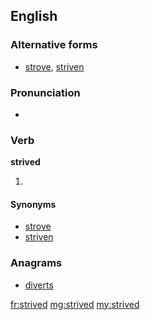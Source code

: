 ==English==

===Alternative forms===
* {{qualifier|US}} [[strove]], [[striven]]

===Pronunciation===
* {{IPA|/ˈstɹaɪvd/}}

===Verb===
'''strived'''

# {{British}} {{past of|strive}}

====Synonyms====
* [[strove]] {{qualifier|simple past}}
* [[striven]] {{qualifier|past participle}}

===Anagrams===
* [[diverts#English|diverts]]

[[fr:strived]]
[[mg:strived]]
[[my:strived]]